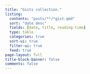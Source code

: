 ```yaml
---
title: "Gists collection."
listing:
  contents: "posts/**/*gist.qmd"
  sort: "date desc"
  fields: [date, title, reading-time]
  type: table
  categories: true
  sort-ui: true
  filter-ui: true
  feed: true
page-layout: full
title-block-banner: false
comments: false
---
```



